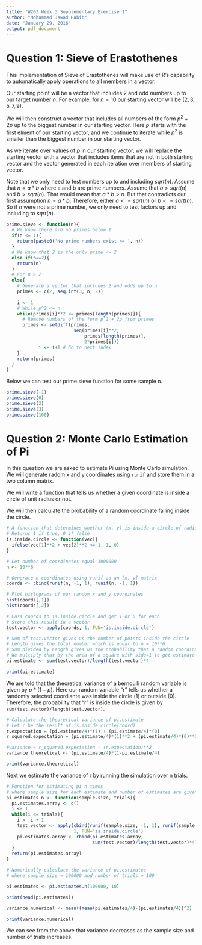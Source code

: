 ```yaml
---
title: "W203 Week 3 Supplementary Exercise 1"
author: "Mohammad Jawad Habib"
date: "January 29, 2016"
output: pdf_document
---
```


# Question 1: Sieve of Erastothenes
This implementation of Sieve of Erastothenes will make use of R's capability to automatically apply operations to all members in a vector.

Our starting point will be a vector that includes $2$ and odd numbers up to our target number $n$. For example, for $n=10$ our starting vector will be $(2, 3, 5, 7, 9)$.

We will then construct a vector that includes all numbers of the form $p^2 + 2p$ up to the biggest number in our starting vector. Here $p$ starts with the first elment of our starting vector, and we continue to iterate while $p^2$ is smaller than the biggest number in our starting vector.

As we iterate over values of $p$ in our starting vector, we will replace the starting vector with a vector that includes items that are not in both starting vector and the vector generated in each iteration over members of starting vector.

Note that we only need to test numbers up to and including $sqrt(n)$.
Assume that $n = a*b$ where a and b are prime numbers. Assume that $a > sqrt(n)$ and $b > sqrt(n)$. That would mean that $a*b > n$. But that contradicts our first assumption $n = a*b$. Therefore, either $a <= sqrt(n)$ or $b <= sqrt(n)$. So if $n$ were not a prime number, we only need to test factors up and including to $sqrt(n)$.


```r
prime.sieve <- function(n){
  # We know there are no primes below 1
  if(n <= 1){
    return(paste0('No prime numbers exist <= ', n))
  }
  # We know that 2 is the only prime <= 2
  else if(n==2){
    return(n)
  }
  # For n > 2
  else{
    # Generate a vector that includes 2 and odds up to n
    primes <- c(2, seq.int(3, n, 2))
    
    i <- 1
    # While p^2 <= n
    while(primes[i]**2 <= primes[length(primes)]){
      # Remove numbers of the form p^2 + 2p from primes
      primes <- setdiff(primes, 
                         seq(primes[i]**2,  
                             primes[length(primes)], 
                             2*primes[i]))
            i <- i+1 # Go to next index
    }
    return(primes)
  }
}
```

Below we can test our prime.sieve function for some sample n.
```r
prime.sieve(-1)
prime.sieve(0)
prime.sieve(2)
prime.sieve(3)
prime.sieve(100)
```

# Question 2: Monte Carlo Estimation of Pi
In this question we are asked to estimate Pi using Monte Carlo simulation. We will generate radom x and y coordinates using `runif` and store them in a two column matrix.

We will write a function that tells us whether a given coordinate is inside a circle of unit radius or not.

We will then calculate the probability of a random coordinate falling inside the circle.

```r
# A function that determines whether (x, y) is inside a circle of radius 1
# Returns 1 if true, 0 if false
is.inside.circle <- function(vec){
  ifelse(vec[1]**2 + vec[2]**2 <= 1, 1, 0)
}

# Let number of coordinates equal 1000000
n <- 10**6

# Generate n coordinates using runif as an [x, y] matrix
coords <- cbind(runif(n, -1, 1), runif(n, -1, 1))

# Plot histograms of our random x and y coordinates
hist(coords[,1])
hist(coords[,2])

# Pass coords to is.inside.circle and get 1 or 0 for each
# Store this result in a vector
test.vector <- apply(coords, 1, FUN='is.inside.circle')

# Sum of test.vector gives us the number of points inside the circle
# Length gives the total number which is equal to n = 10**6
# Sum divided by Length gives us the probability that a random coordinate falls inside the circle
# We multiply that by the area of a square with side=1 to get estimate of pi
pi.estimate <- sum(test.vector)/length(test.vector)*4

print(pi.estimate)
```

We are told that the theoretical variance of a bernoulli random variable is given by $p*(1-p)$. Here our random variable "r" tells us whether a randomly selected coordiante was inside the circle (1) or outside (0). Therefore, the probability that "r" is inside the circle is given by `sum(test.vector)/length(test.vector)`.
```r
# Calculate the theoretical variance of pi.estimate
# Let r be the result of is.inside.circle(coord)
r.expectation = (pi.estimate/4)*(1) + (pi.estimate/4)*(0)
r_squared.expectation = (pi.estimate/4)*(1)**2 + (pi.estimate/4)*(0)**2

#variance = r_squared.expectation - (r.expectation)**2
variance.theoretical <- (pi.estimate/4)*(1-pi.estimate/4)

print(variance.theoretical)
```

Next we estimate the variance of r by running the simulation over n trials.
```r
# Function for estimating pi n times 
# where sample size for each estimate and number of estimates are given
pi.estimates.n <- function(sample.size, trials){
  pi.estimates.array <- c()
  i <- 1
  while(i <= trials){
    i <- i + 1
    test.vector <- apply(cbind(runif(sample.size, -1, 1), runif(sample.size, -1, 1)), 
                         1, FUN='is.inside.circle')
    pi.estimates.array <- rbind(pi.estimates.array, 
                                sum(test.vector)/length(test.vector)*4)
  }
  return(pi.estimates.array)
}

# Numerically calculate the variance of pi.estimates
# where sample size = 100000 and number of trials = 100

pi.estimates <- pi.estimates.n(100000, 10)

print(head(pi.estimates))

variance.numerical <- mean((mean(pi.estimates/4)-(pi.estimates/4))^2)

print(variance.numerical)
```

We can see from the above that variance decreases as the sample size and number of trials increases.